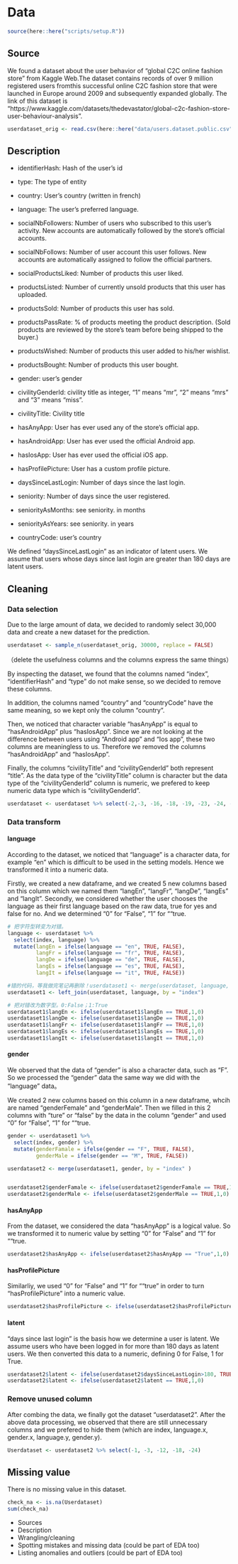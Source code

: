 # Data

```r
source(here::here("scripts/setup.R"))
```

## Source

We found a dataset about the user behavior of "global C2C online fashion store" from Kaggle Web.The dataset contains records of over 9 million registered users fromthis successful online C2C fashion store that were launched in Europe around 2009 and subsequently expanded globally. The link of this dataset is "https://www.kaggle.com/datasets/thedevastator/global-c2c-fashion-store-user-behaviour-analysis".

```r
userdataset_orig <- read.csv(here::here("data/users.dataset.public.csv"))
```

## Description

- identifierHash: Hash of the user's id

- type: The type of entity

- country: User's country (written in french)

- language: The user's preferred language.

- socialNbFollowers: Number of users who subscribed to this user's activity. New accounts are automatically followed by the store's official accounts.

- socialNbFollows: Number of user account this user follows. New accounts are automatically assigned to follow the official partners.

- socialProductsLiked: Number of products this user liked.

- productsListed: Number of currently unsold products that this user has uploaded.

- productsSold: Number of products this user has sold.

- productsPassRate: % of products meeting the product description. (Sold products are reviewed by the store's team before being shipped to the buyer.)

- productsWished: Number of products this user added to his/her wishlist.

- productsBought: Number of products this user bought.

- gender: user's gender

- civilityGenderId: civility title as integer, "1" means "mr", "2" means "mrs" and "3" means "miss".

- civilityTitle: Civility title

- hasAnyApp: User has ever used any of the store's official app.

- hasAndroidApp: User has ever used the official Android app.

- hasIosApp: User has ever used the official iOS app.

- hasProfilePicture: User has a custom profile picture.

- daysSinceLastLogin: Number of days since the last login.

- seniority: Number of days since the user registered.

- seniorityAsMonths: see seniority. in months

- seniorityAsYears: see seniority. in years

- countryCode: user's country

We defined "daysSinceLastLogin" as an indicator of latent users. We assume that users whose days since last login are greater than 180 days are latent users.

## Cleaning

### Data selection

Due to the large amount of data, we decided to randomly select 30,000 data and create a new dataset for the prediction.

```r
userdataset <- sample_n(userdataset_orig, 30000, replace = FALSE)
```

（delete the usefulness columns and the columns express the same things）

By inspecting the dataset, we found that the columns named "index", "identifierHash" and "type" do not make sense, so we decided to remove these columns.

In addition, the columns named "country" and "countryCode" have the same meaning, so we kept only the column "country".

Then, we noticed that character variable "hasAnyApp" is equal to "hasAndroidApp" plus "hasIosApp". Since we are not looking at the difference between users using "Android app" and "Ios app", these two columns are meaningless to us. Therefore we removed the columns "hasAndroidApp" and "hasIosApp".

Finally, the columns "civilityTitle" and "civilityGenderld" both represent "title". As the data type of the "civilityTitle" column is character but the data type of the "civilityGenderId" column is numeric, we prefered to keep numeric data type which is "civilityGenderId".

```r
userdataset <- userdataset %>% select(-2,-3, -16, -18, -19, -23, -24, -25)
```

### Data transform

#### language

According to the dataset, we noticed that "language" is a character data, for example "en" which is difficult to be used in the setting models. Hence we transformed it into a numeric data.

Firstly, we created a new dataframe, and we created 5 new columns based on this column which we named them "langEn", "langFr", "langDe", "langEs" and "langIt". Secondly, we considered whether the user chooses the language as their first language based on the raw data, true for yes and false for no. And we determined "0" for "False", "1" for ""true.

```r
# 把字符型转变为对错。
language <- userdataset %>%
  select(index, language) %>%
  mutate(langEn = ifelse(language == "en", TRUE, FALSE),
         langFr = ifelse(language == "fr", TRUE, FALSE),
         langDe = ifelse(language == "de", TRUE, FALSE),
         langEs = ifelse(language == "es", TRUE, FALSE),
         langIt = ifelse(language == "it", TRUE, FALSE)) 

#错的代码，等我做完笔记再删除！userdataset1 <- merge(userdataset, language, by = "language")
userdataset1 <- left_join(userdataset, language, by = "index")

# 把对错改为数字型。0:False；1:True
userdataset1$langEn <- ifelse(userdataset1$langEn == TRUE,1,0)
userdataset1$langDe <- ifelse(userdataset1$langDe == TRUE,1,0)
userdataset1$langFr <- ifelse(userdataset1$langFr == TRUE,1,0)
userdataset1$langEs <- ifelse(userdataset1$langEs == TRUE,1,0)
userdataset1$langIt <- ifelse(userdataset1$langIt == TRUE,1,0)

```

#### gender

We observed that the data of "gender" is also a character data, such as "F". So we processed the "gender" data the same way we did with the "language" data。

We created 2 new columns based on this column in a new dataframe, whcih are named "genderFemale" and "genderMale". Then we filled in this 2 columns with "ture" or "false" by the data in the column "gender" and used "0" for "False", "1" for ""true.

```r
gender <- userdataset1 %>%
  select(index, gender) %>%
  mutate(genderFamale = ifelse(gender == "F", TRUE, FALSE),
         genderMale = ifelse(gender == "M", TRUE, FALSE))

userdataset2 <- merge(userdataset1, gender, by = "index" )


userdataset2$genderFamale <- ifelse(userdataset2$genderFamale == TRUE,1,0)
userdataset2$genderMale <- ifelse(userdataset2$genderMale == TRUE,1,0)

```

#### hasAnyApp

From the dataset, we considered the data "hasAnyApp" is a logical value. So we transformed it to numeric value by setting "0" for "False" and "1" for ""true.


```r
userdataset2$hasAnyApp <- ifelse(userdataset2$hasAnyApp == "True",1,0)
```

#### hasProfilePicture

Similarliy, we used "0" for "False" and "1" for ""true" in order to turn "hasProfilePicture" into a numeric value.


```r
userdataset2$hasProfilePicture <- ifelse(userdataset2$hasProfilePicture == "True",1,0)
```

#### latent

"days since last login" is the basis how we determine a user is latent. We assume users who have been logged in for more than 180 days as latent users. We then converted this data to a numeric, defining 0 for False, 1 for True. 

```r
userdataset2$latent <- ifelse(userdataset2$daysSinceLastLogin>180, TRUE, FALSE)
userdataset2$latent <- ifelse(userdataset2$latent == TRUE,1,0)
```


### Remove unused column

After combing the data, we finally got the dataset "userdataset2". After the above data processing, we observed that there are still unnecessary columns and we prefered to hide them (which are index, language.x, gender.x, language.y, gender.y).

```r
Userdataset <- userdataset2 %>% select(-1, -3, -12, -18, -24)
```


## Missing value

There is no missing value in this dataset.

```r
check_na <- is.na(Userdataset)
sum(check_na)
```


-   Sources
-   Description
-   Wrangling/cleaning
-   Spotting mistakes and missing data (could be part of EDA too)
-   Listing anomalies and outliers (could be part of EDA too)

